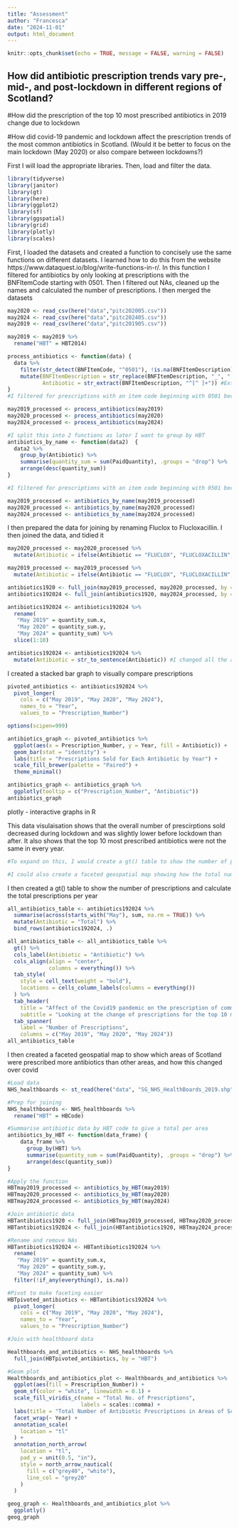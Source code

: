 ```yaml
---
title: "Assessment"
author: "Francesca"
date: "2024-11-01"
output: html_document
---
```


```r
knitr::opts_chunk$set(echo = TRUE, message = FALSE, warning = FALSE)
```

## How did antibiotic prescription trends vary pre-, mid-, and post-lockdown in different regions of Scotland?
#How did the prescription of the top 10 most prescribed antibiotics in 2019 change due to lockdown

#How did covid-19 pandemic and lockdown affect the prescription trends of the most common antibiotics in Scotland.
(Would it be better to focus on the main lockdown (May 2020) or also compare between lockdowns?)

First I will load the appropriate libraries. Then, load and filter the data.
```r
library(tidyverse)
library(janitor)
library(gt)
library(here)
library(ggplot2)
library(sf)
library(ggspatial)
library(grid)
library(plotly)
library(scales)
```
First, I loaded the datasets and created a function to concisely use the same functions on different datasets. I learned how to do this from the website https://www.dataquest.io/blog/write-functions-in-r/. In this function I filtered for antibiotics by only looking at prescriptions with the BNFItemCode starting with 0501. Then I filtered out NAs, cleaned up the names and calculated the number of prescriptions. I then merged the datasets
```r
may2020 <- read_csv(here("data","pitc202005.csv"))
may2024 <- read_csv(here("data","pitc202405.csv"))
may2019 <- read_csv(here("data","pitc201905.csv"))

may2019 <- may2019 %>% 
  rename("HBT" = HBT2014)

process_antibiotics <- function(data) {
  data %>%
    filter(str_detect(BNFItemCode, "^0501"), !is.na(BNFItemDescription)) %>% 
    mutate(BNFItemDescription = str_replace(BNFItemDescription, "_", " "),
           Antibiotic = str_extract(BNFItemDescription, "^[^ ]+")) #Extracts the first word, which is the antibiotic name
}
#I filtered for prescriptions with an item code beginning with 0501 because prescriptions with that item code are antibiotics (Open Prescribing, 2019).

may2019_processed <- process_antibiotics(may2019)
may2020_processed <- process_antibiotics(may2020)
may2024_processed <- process_antibiotics(may2024)

#I split this into 2 functions as later I want to group by HBT
antibiotics_by_name <- function(data2)  {
  data2 %>% 
    group_by(Antibiotic) %>%
    summarise(quantity_sum = sum(PaidQuantity), .groups = "drop") %>%
    arrange(desc(quantity_sum))
}

#I filtered for prescriptions with an item code beginning with 0501 because prescriptions with that item code are antibiotics (Open Prescribing, 2019).

may2019_processed <- antibiotics_by_name(may2019_processed)
may2020_processed <- antibiotics_by_name(may2020_processed)
may2024_processed <- antibiotics_by_name(may2024_processed)
```
I then prepared the data for joining by renaming Fluclox to Flucloxacillin. I then joined the data, and tidied it
```r
may2020_processed <- may2020_processed %>% 
  mutate(Antibiotic = ifelse(Antibiotic == "FLUCLOX", "FLUCLOXACILLIN", Antibiotic))

may2019_processed <- may2019_processed %>% 
  mutate(Antibiotic = ifelse(Antibiotic == "FLUCLOX", "FLUCLOXACILLIN", Antibiotic))

antibiotics1920 <- full_join(may2019_processed, may2020_processed, by = "Antibiotic")
antibiotics192024 <- full_join(antibiotics1920, may2024_processed, by = "Antibiotic")

antibiotics192024 <- antibiotics192024 %>% 
  rename(
   "May 2019" = quantity_sum.x,
   "May 2020" = quantity_sum.y,
   "May 2024" = quantity_sum) %>% 
  slice(1:10)

antibiotics192024 <- antibiotics192024 %>% 
  mutate(Antibiotic = str_to_sentence(Antibiotic)) #I changed all the antibiotic names to only have the first letter capitalised. I learnt this from the R help page
```
I created a stacked bar graph to visually compare prescriptions
```r
pivoted_antibiotics <- antibiotics192024 %>% 
  pivot_longer(
    cols = c("May 2019", "May 2020", "May 2024"), 
    names_to = "Year", 
    values_to = "Prescription_Number")

options(scipen=999)

antibiotics_graph <- pivoted_antibiotics %>% 
  ggplot(aes(x = Prescription_Number, y = Year, fill = Antibiotic)) +
  geom_bar(stat = "identity") +
  labs(title = "Prescriptions Sold for Each Antibiotic by Year") +
  scale_fill_brewer(palette = "Paired") +
  theme_minimal()

antibiotics_graph <- antibiotics_graph %>% 
  ggplotly(tooltip = c("Prescription_Number", "Antibiotic"))
antibiotics_graph
```
plotly - interactive graphs in R

This data visulaisation shows that the overall number of prescirptions sold decreased during lockdown and was slightly lower before lockdown than after. It also shows that the top 10 most prescribed antibiotics were not the same in every year.
```r
#To expand on this, I would create a gt() table to show the number of prescriptions and calculate a total for each year. I could use K nearest to predict what the May 2020 data should have been (if there was no covid outbreak), based on previous years' prescriptions. I would then create a faceted line plot (or 1 plot with 2 line graphs on it, depedning on how the graphs look) comparing the prediction of what May 2020 prescriptions would look like if covid didnt happen vs. what it actually was.

#I could also create a faceted geospatial map showing how the total number of antitibiotic prescriptions were different over Scotland in these 3 years.
```

I then created a gt() table to show the number of prescriptions and calculate the total prescriptions per year
```r
all_antibiotics_table <- antibiotics192024 %>%
  summarise(across(starts_with("May"), sum, na.rm = TRUE)) %>%  
  mutate(Antibiotic = "Total") %>%
  bind_rows(antibiotics192024, .)

all_antibiotics_table <- all_antibiotics_table %>%
  gt() %>% 
  cols_label(Antibiotic = "Antibiotic") %>% 
  cols_align(align = "center",
             columns = everything()) %>% 
  tab_style(
    style = cell_text(weight = "bold"),
    locations = cells_column_labels(columns = everything())
  ) %>% 
  tab_header(
    title = "Affect of the Covid19 pandemic on the prescription of common antibiotics",
    subtitle = "Looking at the change of prescriptions for the top 10 most common antibiotics from before, during and after the longest Covid19 lockdown") %>% 
  tab_spanner(
    label = "Number of Prescriptions",
    columns = c("May 2019", "May 2020", "May 2024"))
all_antibiotics_table
```

I then created a faceted geospatial map to show which areas of Scotland were prescribed more antibiotics than other areas, and how this changed over covid

```r
#Load data
NHS_healthboards <- st_read(here("data", "SG_NHS_HealthBoards_2019.shp"))

#Prep for joining
NHS_healthboards <- NHS_healthboards %>% 
  rename("HBT" = HBCode)

#Summarise antibiotic data by HBT code to give a total per area
antibiotics_by_HBT <- function(data_frame) {
    data_frame %>% 
      group_by(HBT) %>%
      summarise(quantity_sum = sum(PaidQuantity), .groups = "drop") %>%
      arrange(desc(quantity_sum))
}

#Apply the function
HBTmay2019_processed <- antibiotics_by_HBT(may2019)
HBTmay2020_processed <- antibiotics_by_HBT(may2020)
HBTmay2024_processed <- antibiotics_by_HBT(may2024)

#Join antibiotic data
HBTantibiotics1920 <- full_join(HBTmay2019_processed, HBTmay2020_processed, by = "HBT")
HBTantibiotics192024 <- full_join(HBTantibiotics1920, HBTmay2024_processed, by = "HBT")

#Rename and remove NAs
HBTantibiotics192024 <- HBTantibiotics192024 %>% 
  rename(
   "May 2019" = quantity_sum.x,
   "May 2020" = quantity_sum.y,
   "May 2024" = quantity_sum) %>% 
  filter(!if_any(everything(), is.na))

#Pivot to make faceting easier
HBTpivoted_antibiotics <- HBTantibiotics192024 %>% 
  pivot_longer(
    cols = c("May 2019", "May 2020", "May 2024"),
    names_to = "Year", 
    values_to = "Prescription_Number")

#Join with healthboard data

Healthboards_and_antibiotics <- NHS_healthboards %>% 
  full_join(HBTpivoted_antibiotics, by = "HBT")  
```

```r
#Geom plot
Healthboards_and_antibiotics_plot <- Healthboards_and_antibiotics %>% 
  ggplot(aes(fill = Prescription_Number)) +
  geom_sf(color = "white", linewidth = 0.1) +
  scale_fill_viridis_c(name = "Total No. of Prescriptions",
                       labels = scales::comma) +
  labs(title = "Total Number of Antibiotic Prescriptions in Areas of Scotland from 2019 to 2024") +
  facet_wrap(~ Year) +
  annotation_scale(    
    location = "tl"
  ) +
  annotation_north_arrow(
    location = "tl",    
    pad_y = unit(0.5, "in"),    
    style = north_arrow_nautical(
      fill = c("grey40", "white"),      
      line_col = "grey20"
    ) 
  )

geog_graph <- Healthboards_and_antibiotics_plot %>% 
  ggplotly()
geog_graph
```

